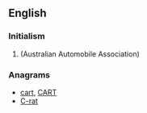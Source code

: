 ==English==

===Initialism===
{{rfc-header|Initialism}}
{{head|en|initialism}}

# {{w|Royal Automobile Club of Tasmania}} (Australian Automobile Association)

===Anagrams===
* [[cart#English|cart]], [[CART#English|CART]]
* [[C-rat#English|C-rat]]